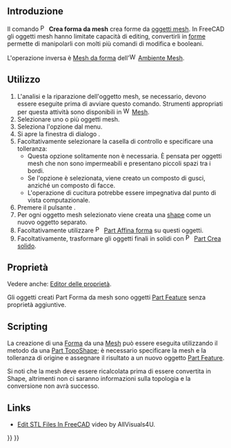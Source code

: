 <languages/>

{{Docnav/it
|[[Part_BoxSelection/it|Box di selezione]]
|[[Part_PointsFromMesh/it|Crea punti da mesh]]
|[[Part_Workbench/it|Part]]
|IconL=Part_BoxSelection.svg
|IconR=Part_PointsFromMesh.svg
|IconC=Workbench_Part.svg
}}

{{GuiCommand/it
|Name=Part ShapeFromMesh
|Name/it=‏‎Part Crea forma da mesh
|MenuLocation=Parte → Crea forma da mesh...
|Workbenches=[[Part_Workbench/it|Part]]
|SeeAlso=[[Part_MakeSolid/it|Converti in solido]], [[Part_RefineShape/it|Affina forma]], [[Part_PointsFromMesh/it|Crea punti da mesh]]
}}

<span id="Introduction"></span>
==Introduzione==

Il comando [[Image:Part_ShapeFromMesh.svg|16px]] '''Crea forma da mesh''' crea forme da [[Mesh/it|oggetti mesh]]. In FreeCAD gli oggetti mesh hanno limitate capacità di editing, convertirli in [[Shape/it|forme]] permette di manipolarli con molti più comandi di modifica e booleani.

L'operazione inversa è [[Mesh_FromPartShape/it|Mesh da forma]] dell'[[File:Workbench_Mesh.svg|16px]] [[Mesh_Workbench/it|Ambiente Mesh]].

<span id="Usage"></span>
==Utilizzo==

# L'analisi e la riparazione dell'oggetto mesh, se necessario, devono essere eseguite prima di avviare questo comando. Strumenti appropriati per questa attività sono disponibili in [[File:Workbench_Mesh.svg|16px]] [[Mesh_Workbench/it|Mesh]].
# Selezionare uno o più oggetti mesh.
# Seleziona l'opzione {{MenuCommand|Parte → [[File:Part_ShapeFromMesh.svg|16px]] Crea forma da mesh}} dal menu.
# Si apre la finestra di dialogo {{MenuCommand|Forma da mesh}}.
# Facoltativamente selezionare la casella di controllo {{MenuCommand|Cuci forma}} e specificare una tolleranza:
#* Questa opzione solitamente non è necessaria. È pensata per oggetti mesh che non sono impermeabili e presentano piccoli spazi tra i bordi.
#* Se l'opzione è selezionata, viene creato un composto di gusci, anziché un composto di facce.
#* L'operazione di cucitura potrebbe essere impegnativa dal punto di vista computazionale.
# Premere il pulsante {{Button|OK}}.
# Per ogni oggetto mesh selezionato viene creata una [[Shape/it|shape]] come un nuovo oggetto separato.
# Facoltativamente utilizzare [[File:Part_RefineShape.svg|16px]] [[Part_RefineShape/it|Part Affina forma]] su questi oggetti.
# Facoltativamente, trasformare gli oggetti finali in solidi con [[File:Part_MakeSolid.svg|16px]] [[Part_MakeSolid/it|Part Crea solido]].

<span id="Properties"></span>
==Proprietà==

Vedere anche: [[Property_editor/it|Editor delle proprietà]].

Gli oggetti creati Part Forma da mesh sono oggetti [[Part_Feature/it|Part Feature]] senza proprietà aggiuntive.

==Scripting==

La creazione di una [[Shape/it|Forma]] da una [[Mesh/it|Mesh]] può essere eseguita utilizzando il metodo {{incode|makeShapeFromMesh}} da una [[Part_TopoShape/it|Part TopoShape]]; è necessario specificare la mesh e la tolleranza di origine e assegnare il risultato a un nuovo oggetto [[Part_Feature/it|Part Feature]].

Si noti che la mesh deve essere ricalcolata prima di essere convertita in Shape, altrimenti non ci saranno informazioni sulla topologia e la conversione non avrà successo.

{{Code|code=
import FreeCAD as App
import Part

doc = App.ActiveDocument
mesh = doc.addObject("Mesh::Cube", "Mesh")
mesh.recompute()

shape = Part.Shape()
shape.makeShapeFromMesh(mesh.Mesh.Topology, 0.1)

solid = doc.addObject("Part::Feature", "Solid")
solid.Shape = Part.Solid(shape.removeSplitter())
solid.Placement.Base = App.Vector(15, 0, 0)
doc.recompute()
}}

== Links ==

* [https://www.youtube.com/watch?v=5lwENZeNiNg&feature=youtu.be Edit STL Files In FreeCAD] video by  AllVisuals4U.


{{Docnav/it
|[[Part_BoxSelection/it|Box di selezione]]
|[[Part_PointsFromMesh/it|Crea punti da mesh]]
|[[Part_Workbench/it|Part]]
|IconL=Part_BoxSelection.svg
|IconR=Part_PointsFromMesh.svg
|IconC=Workbench_Part.svg
}}

{{Part_Tools_navi{{#translation:}}}}
{{Userdocnavi{{#translation:}}}}